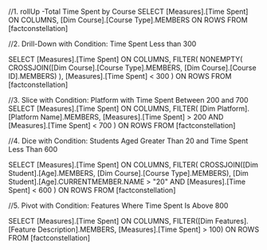 //1. rollUp -Total Time Spent by Course
SELECT 
    [Measures].[Time Spent] ON COLUMNS,
    [Dim Course].[Course Type].MEMBERS ON ROWS
FROM [factconstellation]

//2. Drill-Down with Condition: Time Spent Less than 300

SELECT 
    [Measures].[Time Spent] ON COLUMNS,
    FILTER(
        NONEMPTY(
            CROSSJOIN([Dim Course].[Course Type].MEMBERS, [Dim Course].[Course ID].MEMBERS)
        ),
        [Measures].[Time Spent] < 300
    ) ON ROWS
FROM [factconstellation]

//3. Slice with Condition: Platform with Time Spent Between 200 and 700
SELECT 
    [Measures].[Time Spent] ON COLUMNS,
    FILTER(
        [Dim Platform].[Platform Name].MEMBERS,
        [Measures].[Time Spent] > 200 AND [Measures].[Time Spent] < 700
    ) ON ROWS
FROM [factconstellation]


//4. Dice with Condition: Students Aged Greater Than 20 and Time Spent Less Than 600

SELECT 
    [Measures].[Time Spent] ON COLUMNS,
    FILTER(
        CROSSJOIN([Dim Student].[Age].MEMBERS, [Dim Course].[Course Type].MEMBERS),
        [Dim Student].[Age].CURRENTMEMBER.NAME > "20" AND [Measures].[Time Spent] < 600
    ) ON ROWS
FROM [factconstellation]

//5. Pivot with Condition: Features Where Time Spent Is Above 800

SELECT 
    [Measures].[Time Spent] ON COLUMNS,
    FILTER([Dim Features].[Feature Description].MEMBERS, [Measures].[Time Spent] > 100) ON ROWS
FROM [factconstellation]





